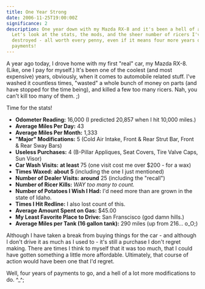 ```yaml
---
title: One Year Strong
date: 2006-11-25T19:00:00Z
significance: 2
description: One year down with my Mazda RX-8 and it's been a hell of a ride.
  Let's look at the stats, the mods, and the sheer number of ricers I've
  destroyed - all worth every penny, even if it means four more years of
  payments!
---
```


A year ago today, I drove home with my first "real" car, my Mazda RX-8. (Like, one I pay for myself.) It's been one of the coolest (and most expensive) years, obviously, when it comes to automobile related stuff. I've washed it countless times, "wasted" a whole bunch of money on parts (and have stopped for the time being), and killed a few too many ricers. Nah, you can't kill too many of them. ;)

Time for the stats!

*   **Odometer Reading:** 16,000 (I predicted 20,857 when I hit 10,000 miles.)
*   **Average Miles Per Day:** 43
*   **Average Miles Per Month:** 1,333
*   **"Major" Modifications:** 5 (Cold Air Intake, Front & Rear Strut Bar, Front & Rear Sway Bars)
*   **Useless Purchases:** 4 (B-Pillar Appliques, Seat Covers, Tire Valve Caps, Sun Visor)
*   **Car Wash Visits:** **at least** 75 (one visit cost me over $200 - for a wax)
*   **Times Waxed:** **about 5** (including the one I just mentioned)
*   **Number of Dealer Visits:** **around** 25 (including the "recall")
*   **Number of Ricer Kills:** *WAY too many to count.*
*   **Number of Potatoes I Wish I Had:** I'd need more than are grown in the state of Idaho.
*   **Times I Hit Redline:** I also lost count of this.
*   **Average Amount Spent on Gas:** $45.00
*   **My Least Favorite Place to Drive:** San Franscisco (god damn hills.)
*   **Average Miles per Tank (16 gallon tank):** 290 miles (up from 216... o_O;)

Although I have taken a break from buying things for the car - and although I don't drive it as much as I used to - it's still a purchase I don't regret making. There are times I think to myself that it was too much, that I could have gotten something a little more affordable. Ultimately, that course of action would have been one that I'd regret.

Well, four years of payments to go, and a hell of a lot more modifications to do. ^_^;
